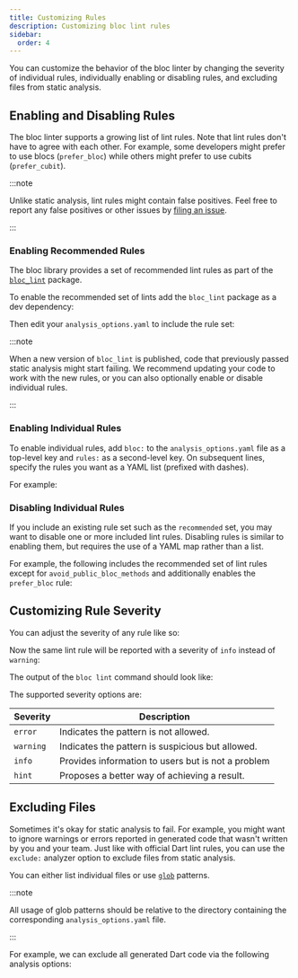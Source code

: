 ```yaml
---
title: Customizing Rules
description: Customizing bloc lint rules
sidebar:
  order: 4
---
```



You can customize the behavior of the bloc linter by changing the severity of
individual rules, individually enabling or disabling rules, and excluding files
from static analysis.

## Enabling and Disabling Rules

The bloc linter supports a growing list of lint rules. Note that lint rules
don't have to agree with each other. For example, some developers might prefer
to use blocs (`prefer_bloc`) while others might prefer to use cubits
(`prefer_cubit`).

:::note

Unlike static analysis, lint rules might contain false positives. Feel free to
report any false positives or other issues by
[filing an issue](https://github.com/felangel/bloc/issues/new/choose).

:::

### Enabling Recommended Rules

The bloc library provides a set of recommended lint rules as part of the
[`bloc_lint`](https://pub.dev/packages/bloc_lint) package.

To enable the recommended set of lints add the `bloc_lint` package as a dev
dependency:

<InstallBlocLintSnippet />

Then edit your `analysis_options.yaml` to include the rule set:

<BlocLintRecommendedAnalysisOptionsSnippet />

:::note

When a new version of `bloc_lint` is published, code that previously passed
static analysis might start failing. We recommend updating your code to work
with the new rules, or you can also optionally enable or disable individual
rules.

:::

### Enabling Individual Rules

To enable individual rules, add `bloc:` to the `analysis_options.yaml` file as a
top-level key and `rules:` as a second-level key. On subsequent lines, specify
the rules you want as a YAML list (prefixed with dashes).

For example:

<BlocLintEnablingRulesSnippet />

### Disabling Individual Rules

If you include an existing rule set such as the `recommended` set, you may want
to disable one or more included lint rules. Disabling rules is similar to
enabling them, but requires the use of a YAML map rather than a list.

For example, the following includes the recommended set of lint rules except for
`avoid_public_bloc_methods` and additionally enables the `prefer_bloc` rule:

<BlocLintDisablingRulesSnippet />

## Customizing Rule Severity

You can adjust the severity of any rule like so:

<BlocLintChangingSeveritySnippet />

Now the same lint rule will be reported with a severity of `info` instead of
`warning`:

<ImportFlutterInfoSnippet />

The output of the `bloc lint` command should look like:

<ImportFlutterInfoOutputSnippet />

The supported severity options are:

| Severity  | Description                                        |
| --------- | -------------------------------------------------- |
| `error`   | Indicates the pattern is not allowed.              |
| `warning` | Indicates the pattern is suspicious but allowed.   |
| `info`    | Provides information to users but is not a problem |
| `hint`    | Proposes a better way of achieving a result.       |

## Excluding Files

Sometimes it's okay for static analysis to fail. For example, you might want to
ignore warnings or errors reported in generated code that wasn't written by you
and your team. Just like with official Dart lint rules, you can use the
`exclude:` analyzer option to exclude files from static analysis.

You can either list individual files or use
[`glob`](https://pub.dev/packages/glob) patterns.

:::note

All usage of glob patterns should be relative to the directory containing the
corresponding `analysis_options.yaml` file.

:::

For example, we can exclude all generated Dart code via the following analysis
options:

<BlocLintExcludingFilesSnippet />
